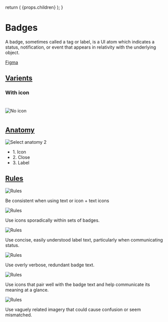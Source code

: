 

  return (
    <Layout
      title="Design"
      sideNav="design"
      editPageRoute="design/components/alerts"
      shouldIncludePageIndex
    >
      {props.children}
    </Layout>
  );
}

# Badges

<IntroText>
  A badge, sometimes called a tag or label, is a UI atom which indicates a
  status, notification, or event that appears in relativity with the underlying
  object.
</IntroText>

[Figma](<https://www.figma.com/file/W3hxWj6VZydNaNGJSGxRsV/TableKit-Components-(3.0)?node-id=1545%3A4575>)

## [Varients](website/src/design/components/badges.html#varients)

### With icon

#

![No icon](/static/img/components/badge-varients.png 'Badges with no icon')

#

## [Anatomy](website/src/design/components/badges.html#anatomy)

<ImageWrap>

![Select anatomy 2](/static/img/components/badge-anatomy-1.svg 'IMAGEDESCRIPTION')

</ImageWrap>
<ul>
  <li>1. Icon</li>
  <li>2. Close</li>
  <li>3. Label</li>
</ul>

## [Rules](website/src/design/components/badges.html#rules)

<TwoCol>
<div>
  <ImageWrap>

![Rules](/static/img/components/badge-rules-1.svg 'Badge rules #1')

  </ImageWrap>

  <Rule>
    Be consistent when using text or icon + text icons
  </Rule>
</div>
<div>
  <ImageWrap>

![Rules](/static/img/components/badge-rules-2.svg 'Badge rules #2')

  </ImageWrap>

  <Rule data-variant='error'>
    Use icons sporadically within sets of badges.
  </Rule>
</div>

<div>
  <ImageWrap>

![Rules](/static/img/components/badge-rules-3.svg 'Badge rules #3')

  </ImageWrap>

  <Rule>
    Use concise, easily understood label text, particularly when communicating status.
  </Rule>
</div>

<div>
  <ImageWrap>

![Rules](/static/img/components/badge-rules-4.svg 'Badge rules #4')

  </ImageWrap>

  <Rule data-variant='error'>
   Use overly verbose, redundant badge text.
  </Rule>
</div>

<div>
  <ImageWrap>

![Rules](/static/img/components/badge-rules-5.svg 'Badge rules #5')

  </ImageWrap>

  <Rule>
   Use icons that pair well with the badge text and help communicate its meaning at a glance.
  </Rule>
</div>

<div>
  <ImageWrap>

![Rules](/static/img/components/badge-rules-6.svg 'Badge rules #6')

  </ImageWrap>

  <Rule data-variant='error'>
   Use vaguely related imagery that could cause confusion or seem mismatched.
  </Rule>
</div>
</TwoCol>
